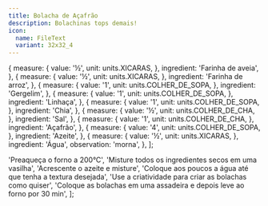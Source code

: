 ```yaml
---
title: Bolacha de Açafrão
description: Bolachinas tops demais!
icon:
  name: FileText
  variant: 32x32_4
---
```



  {
    measure: {
      value: '½',
      unit: units.XICARAS,
    },
    ingredient: 'Farinha de aveia',
  },
  {
    measure: {
      value: '½',
      unit: units.XICARAS,
    },
    ingredient: 'Farinha de arroz',
  },
  {
    measure: {
      value: '1',
      unit: units.COLHER_DE_SOPA,
    },
    ingredient: 'Gergelim',
  },
  {
    measure: {
      value: '1',
      unit: units.COLHER_DE_SOPA,
    },
    ingredient: 'Linhaça',
  },
  {
    measure: {
      value: '1',
      unit: units.COLHER_DE_SOPA,
    },
    ingredient: 'Chia',
  },
  {
    measure: {
      value: '½',
      unit: units.COLHER_DE_CHA,
    },
    ingredient: 'Sal',
  },
  {
    measure: {
      value: '1',
      unit: units.COLHER_DE_CHA,
    },
    ingredient: 'Açafrão',
  },
  {
    measure: {
      value: '4',
      unit: units.COLHER_DE_SOPA,
    },
    ingredient: 'Azeite',
  },
  {
    measure: {
      value: '½',
      unit: units.XICARAS,
    },
    ingredient: 'Água',
    observation: 'morna',
  },
];

  'Preaqueça o forno a 200°C',
  'Misture todos os ingredientes secos em uma vasilha',
  'Acrescente o azeite e misture',
  'Coloque aos poucos a água até que tenha a textura desejada',
  'Use a criatividade para criar as bolachas como quiser',
  'Coloque as bolachas em uma assadeira e depois leve ao forno por 30 min',
];

<Recipe ingredients={ingredients} preparation={preparation} />

